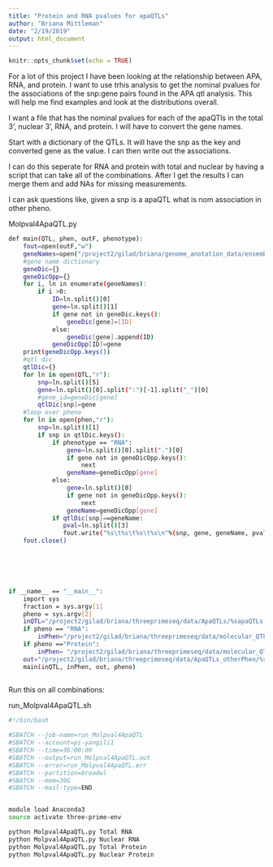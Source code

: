 ```yaml
---
title: "Protein and RNA pvalues for apaQTLs"
author: "Briana Mittleman"
date: "2/19/2019"
output: html_document
---
```


```r
knitr::opts_chunk$set(echo = TRUE)
```

For a lot of this project I have been looking at the relationship between APA, RNA, and protein. I want to use trhis analysis to get the nominal pvalues for the associations of the snp:gene pairs found in the APA qtl analysis. This will help me find examples and look at the distributions overall. 

I want a file that has the nominal pvalues for each of the apaQTls in the total 3', nuclear 3', RNA, and protein. I will have to convert the gene names. 

Start with a dictionary of the QTLs. It will have the snp as the key and converted gene as the value. I can then write out the associations.

I can do this seperate for RNA and protein with total and nuclear by having a script that can take all of the combinations. After I get the results I can merge them and add NAs for missing measurements.  


I can ask questions like, given a snp is a apaQTL what is nom association in other pheno.  

Molpval4ApaQTL.py
```bash


def main(QTL, phen, outF, phenotype):  
    fout=open(outF,"w")
    geneNames=open("/project2/gilad/briana/genome_anotation_data/ensemble_to_genename.txt","r")
    #gene name dictionary  
    geneDic={}
    geneDicOpp={}
    for i, ln in enumerate(geneNames):
        if i >0:
            ID=ln.split()[0]
            gene=ln.split()[1]
            if gene not in geneDic.keys():
                geneDic[gene]=[ID]
            else: 
                geneDic[gene].append(ID)
            geneDicOpp[ID]=gene
    print(geneDicOpp.keys())
    #qtl dic
    qtlDic={}
    for ln in open(QTL,"r"):
        snp=ln.split()[5]
        gene=ln.split()[0].split(":")[-1].split("_")[0]
        #gene_id=geneDic[gene]
        qtlDic[snp]=gene
    #loop over pheno
    for ln in open(phen,"r"):
        snp=ln.split()[1]
        if snp in qtlDic.keys():
            if phenotype == "RNA":
                gene=ln.split()[0].split(".")[0]
                if gene not in geneDicOpp.keys():
                    next
                geneName=geneDicOpp[gene]
            else:
                gene=ln.split()[0]
                if gene not in geneDicOpp.keys():
                    next
                geneName=geneDicOpp[gene]
            if qtlDic[snp]==geneName:
               pval=ln.split()[3]
               fout.write("%s\t%s\t%s\t%s\n"%(snp, gene, geneName, pval))
    fout.close()





    
if __name__ == "__main__":
    import sys
    fraction = sys.argv[1]
    pheno = sys.argv[2]
    inQTL="/project2/gilad/briana/threeprimeseq/data/ApaQTLs/%sapaQTLs.GeneLocAnno.noMP.5perc.10FDR.txt"%(fraction)
    if pheno == "RNA":
        inPhen="/project2/gilad/briana/threeprimeseq/data/molecular_QTLs/nom/fastqtl_qqnorm_RNAseq_phase2.fixed.nominal.out"
    if pheno =="Protein":  
        inPhen= "/project2/gilad/briana/threeprimeseq/data/molecular_QTLs/nom/fastqtl_qqnorm_prot_fixed.nominal.out"
    out="/project2/gilad/briana/threeprimeseq/data/ApaQTLs_otherPhen/%sQTLsin%s.txt"%(fraction, pheno)
    main(inQTL, inPhen, out, pheno)
    
```


Run this on all combinations:  

run_Molpval4ApaQTL.sh
```bash
#!/bin/bash

#SBATCH --job-name=run_Molpval4ApaQTL
#SBATCH --account=pi-yangili1
#SBATCH --time=36:00:00
#SBATCH --output=run_Molpval4ApaQTL.out
#SBATCH --error=run_Molpval4ApaQTL.err
#SBATCH --partition=broadwl
#SBATCH --mem=30G
#SBATCH --mail-type=END


module load Anaconda3
source activate three-prime-env

python Molpval4ApaQTL.py Total RNA
python Molpval4ApaQTL.py Nuclear RNA
python Molpval4ApaQTL.py Total Protein
python Molpval4ApaQTL.py Nuclear Protein

```


